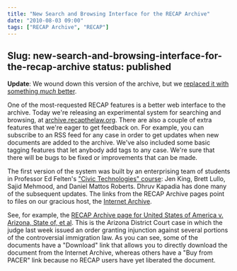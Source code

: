 ```yaml
---
title: "New Search and Browsing Interface for the RECAP Archive"
date: "2010-08-03 09:00"
tags: ["RECAP Archive", "RECAP"]
---
```

Slug: new-search-and-browsing-interface-for-the-recap-archive
status: published
---

<p className="bg-danger alert"><strong>Update</strong>: We wound down this version of the archive, but we <a href="/2016/11/22/free-law-project-re-launches-recap-archive-a-new-search-tool-for-pacer-dockets-and-documents/">replaced it with something <em>much</em> better</a>.</p>

One of the most-requested RECAP features is a better web interface to
the archive. Today we're releasing an experimental system for searching
and browsing, at
[archive.recapthelaw.org](http://archive.recapthelaw.org). There are
also a couple of extra features that we're eager to get feedback on. For
example, you can subscribe to an RSS feed for any case in order to get
updates when new documents are added to the archive. We've also included
some basic tagging features that let anybody add tags to any case.
We're sure that there will be bugs to be fixed or improvements that can
be made.

The first version of the system was built by an enterprising team of
students in Professor Ed Felten's ["Civic Technologies"
course](http://www.princeton.edu/main/news/archive/S26/26/29G42/index.xml?section=featured):
Jen King, Brett Lullo, Sajid Mehmood, and Daniel Mattos Roberts. Dhruv
Kapadia has done many of the subsequent updates. The links from the
RECAP Archive pages point to files on our gracious host, the [Internet
Archive](http://www.archive.org/details/usfederalcourts).

See, for example, the [RECAP Archive page for United States of America
v. Arizona, State of, et
al](http://archive.recapthelaw.org/azd/535000/). This is the Arizona
District Court case in which the judge last week issued an order
granting injunction against several portions of the controversial
immigration law. As you can see, some of the documents have a "Download"
link that allows you to directly download the document from the Internet
Archive, whereas others have a "Buy from PACER" link because no RECAP
users have yet liberated the document.
